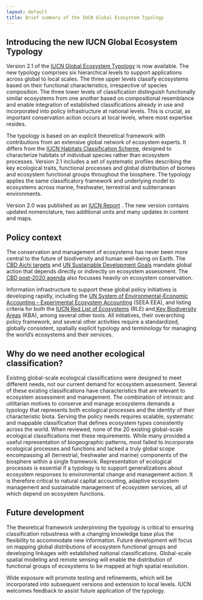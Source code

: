 ```yaml
---
layout: default
title: Brief summary of the IUCN Global Ecosystem Typology
---
```

## Introducing the new IUCN Global Ecosystem Typology
  
  <p>Version 2.1 of the <a href="https://doi.org/10.1038/s41586-022-05318-4" target="next">IUCN Global Ecosystem Typology</a> is now available. The new typology comprises six hierarchical levels to support applications across global to local scales. The three upper levels classify ecosystems based on their functional characteristics, irrespective of species composition. The three lower levels of classification distinguish functionally similar ecosystems from one another based on compositional resemblance and enable integration of established classifications already in use and incorporated into policy infrastructure at national levels. This is crucial, as important conservation action occurs at local levels, where most expertise resides.</p>

  <p>The typology is based on an explicit theoretical framework with contributions from an extensive global network of ecosystem experts. It differs from the <a href="https://www.iucnredlist.org/resources/habitat-classification-scheme" target="next">IUCN Habitats Classification Scheme</a>, designed to characterize habitats of individual species rather than ecosystem processes. Version 2.1 includes a set of systematic profiles describing the key ecological traits, functional processes and global distribution of biomes and ecosystem functional groups throughout the biosphere. The typology applies the same classificatory framework and underlying model to ecosystems across marine, freshwater, terrestrial and subterranean environments. </p>

  <p>Version 2.0 was published as an <a href="https://doi.org/10.2305/IUCN.CH.2020.13.en" target="next">IUCN Report</a> . The new version contains updated nomenclature, two additional units and many  updates in content and maps.</p>



  <h2>Policy context</h2>

  <p>The conservation and management of ecosystems has never been more central to the future of biodiversity and human well-being on Earth. The <a href="https://www.cbd.int/sp/targets/" target="_blank">CBD Aichi targets</a> and <a href="https://www.un.org/sustainabledevelopment/sustainable-development-goals/" target="_blank">UN Sustainable Development Goals</a> mandate global action that depends directly or indirectly on ecosystem assessment. The <a href="https://www.cbd.int/article/2020-01-10-19-02-38" target="_blank">CBD post-2020 agenda</a> also focusses heavily on ecosystem conservation.</p>

<p>Information infrastructure to support these global policy initiatives is developing rapidly, including the <a href="https://seea.un.org/content/seea-experimental-ecosystem-accounting-revision" target="_blank">UN System of Environmental-Economic Accounting – Experimental Ecosystem Accounting</a> (SEEA EEA), and listing criteria for both the <a href="https://iucnrle.org/about-rle/" target="_blank">IUCN Red List of Ecosystems</a> (RLE) and<a href="https://www.iucn.org/resources/conservation-tools/world-database-on-key-biodiversity-areas" target="_blank"> Key Biodiversity Areas</a> (KBA), among several other tools. All initiatives, their overarching policy framework, and several other activities require a standardized, globally consistent, spatially explicit typology and terminology for managing the world’s ecosystems and their services.</p>

<h2>Why do we need another ecological classification?</h2>
<p>Existing global-scale ecological classifications were designed to meet different needs, not our current demand for ecosystem assessment. Several of these existing classifications have characteristics that are relevant to ecosystem assessment and management. The combination of intrinsic and utilitarian motives to conserve and manage ecosystems demands a typology that represents both ecological processes and the identity of their characteristic biota. Serving the policy needs requires scalable, systematic and mappable classification that defines ecosystem types consistently across the world. When reviewed, none of the 20 existing global-scale ecological classifications met these requirements. While many provided a useful representation of biogeographic patterns, most failed to incorporate ecological processes and functions and lacked a truly global scope encompassing all (terrestrial, freshwater and marine) components of the biosphere within a single framework. Representation of ecological processes is essential if a typology is to support generalizations about ecosystem responses to environmental change and management action. It is therefore critical to natural capital accounting, adaptive ecosystem management and sustainable management of ecosystem services, all of which depend on ecosystem functions.</p>
<h2>Future development</h2>
<p >The theoretical framework underpinning the typology is critical to ensuring classification robustness with a changing knowledge base plus the flexibility to accommodate new information.  Future development will focus on mapping global distributions of ecosystem functional groups and developing linkages with established national classifications. Global-scale spatial modeling and remote sensing will enable the distribution of functional groups of ecosystems to be mapped at high spatial resolution.</p>
<p>Wide exposure will promote testing and refinements, which will be incorporated into subsequent versions and extension to local levels. <a href="index.html"></a>IUCN welcomes feedback to assist future application of the typology.</p>

